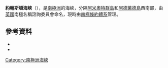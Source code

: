 '''約翰斯頓海峽'''（{{lang-en|Johnston Passage}}），是[[南極洲|南極洲]]的海峽，分隔[[阿米奧特群島|阿米奧特群島]]和[[阿德萊德島|阿德萊德島]]西南部，由[[英國|英國]]南極名稱諮詢委員會命名，現時由[[南極條約體系|南極條約體系]]管理。

==參考資料==
*{{cite gnis | type = antarid | id = 7613| name = Johnston Passage | accessdate = 2012-07-27}}
*{{usgs-gazetteer|id=7613}}

{{coord|67|37|S|69|24|W|source:GNIS|display=title}}

{{DEFAULTSORT:Johnston Passage}}
[[Category:南極洲海峽|Category:南極洲海峽]]


{{AdelaideIsland-geo-stub}}